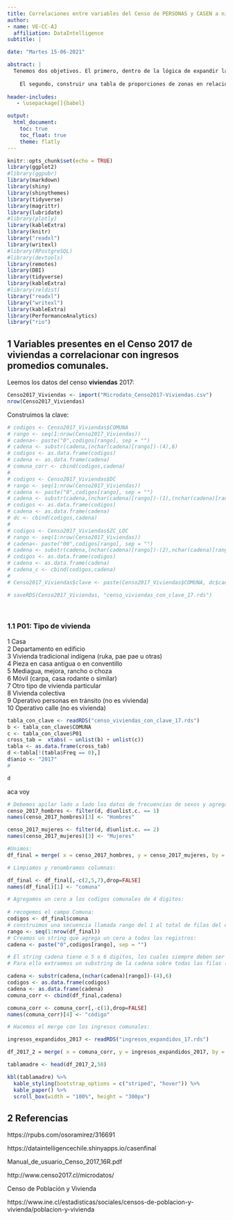 ```yaml
---
title: Correlaciones entre variables del Censo de PERSONAS y CASEN a nivel de Zona Censal IV
author:
- name: VE-CC-AJ
  affiliation: DataIntelligence
subtitle: | 

date: "Martes 15-06-2021"

abstract: |
  Tenemos dos objetivos. El primero, dentro de la lógica de expandir la información del nivel comunal al de las zonas (manzanas), será correlacionar variables relevantes que estén presentes en la Casen 2017 (ingresos totales promedios a nivel comunal) con variables del Censo 2017. Decidimos utilizar variables a correlacionar desde el Censo del 2017 porque su información es más exacta (no es una muestra), puede que no coincidan las categorías de respuesta en variables presentes en ambos instrumentos y la Casen del 2017 omite alrededor de 20 comunas (ésta ausencia no la podemos remediar pues la arrastraremos en el cálculo del promedio de ingresos comunales).
  
    El segundo, construir una tabla de proporciones de zonas en relación a las comunas.
    
header-includes:
   - \usepackage[]{babel}

output:
  html_document:
    toc: true
    toc_float: true
    theme: flatly
---
```


```r
knitr::opts_chunk$set(echo = TRUE)
library(ggplot2)
#library(ggpubr)
library(markdown)
library(shiny)
library(shinythemes)
library(tidyverse)
library(magrittr)
library(lubridate)
#library(plotly)
library(kableExtra)
library(knitr)
library("readxl")
library(writexl)
#library(RPostgreSQL)
#library(devtools)
library(remotes)
library(DBI)
library(tidyverse)
library(kableExtra)
#library(reldist)
library("readxl")
library("writexl")
library(kableExtra)
library(PerformanceAnalytics)
library("rio")
```

## 1 Variables presentes en el Censo 2017 de viviendas a correlacionar con ingresos promedios comunales.

Leemos los datos del censo **viviendas** 2017:

```r
Censo2017_Viviendas <- import("Microdato_Censo2017-Viviendas.csv")
nrow(Censo2017_Viviendas)
```

Construimos la clave:

```r
# codigos <- Censo2017_Viviendas$COMUNA
# rango <- seq(1:nrow(Censo2017_Viviendas))
# cadena<- paste("0",codigos[rango], sep = "")
# cadena <- substr(cadena,(nchar(cadena)[rango])-(4),6)
# codigos <- as.data.frame(codigos)
# cadena <- as.data.frame(cadena)
# comuna_corr <- cbind(codigos,cadena)
# 
# codigos <- Censo2017_Viviendas$DC
# rango <- seq(1:nrow(Censo2017_Viviendas))
# cadena <- paste("0",codigos[rango], sep = "")
# cadena <- substr(cadena,(nchar(cadena)[rango])-(1),(nchar(cadena)[rango]))
# codigos <- as.data.frame(codigos)
# cadena <- as.data.frame(cadena)
# dc <- cbind(codigos,cadena)
# 
# codigos <- Censo2017_Viviendas$ZC_LOC
# rango <- seq(1:nrow(Censo2017_Viviendas))
# cadena<- paste("00",codigos[rango], sep = "")
# cadena <- substr(cadena,(nchar(cadena)[rango])-(2),nchar(cadena)[rango])
# codigos <- as.data.frame(codigos)
# cadena <- as.data.frame(cadena)
# cadena_c <- cbind(codigos,cadena)
# 
# Censo2017_Viviendas$clave <- paste(Censo2017_Viviendas$COMUNA, dc$cadena, Censo2017_Viviendas$AREA,  cadena_c$cadena, sep="")
```


```r
# saveRDS(Censo2017_Viviendas, "censo_viviendas_con_clave_17.rds")
```


<br>

### 1.1 **P01**: Tipo de vivienda 

1 Casa\
2 Departamento en edificio \
3 Vivienda tradicional indígena (ruka, pae pae u otras) \
4 Pieza en casa antigua o en conventillo \
5 Mediagua, mejora, rancho o choza \
6 Móvil (carpa, casa rodante o similar) \
7 Otro tipo de vivienda particular \
8 Vivienda colectiva \
9 Operativo personas en tránsito (no es vivienda) \
10 Operativo calle (no es vivienda)

```r
tabla_con_clave <- readRDS("censo_viviendas_con_clave_17.rds")
b <- tabla_con_clave$COMUNA
c <- tabla_con_clave$P01
cross_tab =  xtabs( ~ unlist(b) + unlist(c))
tabla <- as.data.frame(cross_tab)
d <-tabla[!(tabla$Freq == 0),]
d$anio <- "2017"
# 
```


```r
d
```


aca voy


```r
# Debemos apilar lado a lado los datos de frecuencias de sexos y agregar un cero al campo de codigo comunal.
censo_2017_hombres <- filter(d, d$unlist.c. == 1)
names(censo_2017_hombres)[3] <- "Hombres"  

censo_2017_mujeres <- filter(d, d$unlist.c. == 2)
names(censo_2017_mujeres)[3] <- "Mujeres"  

#Unimos:
df_final = merge( x = censo_2017_hombres, y = censo_2017_mujeres, by = "unlist.b.", all.x = TRUE)

# Limpiamos y renombramos columnas:

df_final <- df_final[,-c(2,5,7),drop=FALSE] 
names(df_final)[1] <- "comuna"  

# Agregamos un cero a los codigos comunales de 4 digitos:
  
# recogemos el campo Comuna:
codigos <- df_final$comuna
# construimos una secuencia llamada rango del 1 al total de filas del dataset:
rango <- seq(1:nrow(df_final))
# Creamos un string que agrega un cero a todos los registros:
cadena <- paste("0",codigos[rango], sep = "")

# El string cadena tiene o 5 o 6 digitos, los cuales siempre deben ser siempre 5 agregandole un cero al inicio de los que tienen 4.
# Para ello extraemos un substring de la cadena sobre todas las filas (rangos) comenzando desde el primero o el segundo y llegando siempre al 6.

cadena <- substr(cadena,(nchar(cadena)[rango])-(4),6)
codigos <- as.data.frame(codigos)
cadena <- as.data.frame(cadena)
comuna_corr <- cbind(df_final,cadena)

comuna_corr <- comuna_corr[,-c(1),drop=FALSE] 
names(comuna_corr)[4] <- "código" 

# Hacemos el merge con los ingresos comunales:

ingresos_expandidos_2017 <- readRDS("ingresos_expandidos_17.rds")

df_2017_2 = merge( x = comuna_corr, y = ingresos_expandidos_2017, by = "código", all.x = TRUE)

tablamadre <- head(df_2017_2,50)

kbl(tablamadre) %>%
  kable_styling(bootstrap_options = c("striped", "hover")) %>%
  kable_paper() %>%
  scroll_box(width = "100%", height = "300px")
```





## 2 Referencias

https://rpubs.com/osoramirez/316691

https://dataintelligencechile.shinyapps.io/casenfinal

Manual_de_usuario_Censo_2017_16R.pdf\

http://www.censo2017.cl/microdatos/

Censo de Población y Vivienda\

https://www.ine.cl/estadisticas/sociales/censos-de-poblacion-y-vivienda/poblacion-y-vivienda
